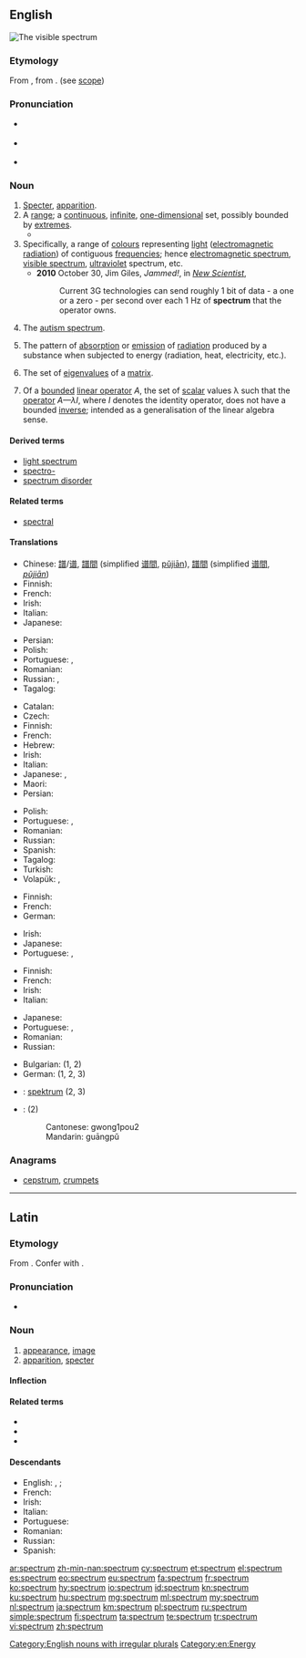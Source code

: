 ==English==
[[File:Spectrum-sRGB-low.svg|right|thumb|The visible spectrum]]
{{wikipedia}}

===Etymology===
From {{etyl|la|en}} {{m|la|spectrum||appearance, image, apparition}}, from {{m|la|speciō||look at, view}}. (see [[scope]])

===Pronunciation===
* {{a|Canada|UK}} {{IPA|/ˈspektrəm/|lang=en}}
* {{a|US}} {{IPA|/ˈspɛkt(ʃ)ɹəm/|lang=en}}
* {{rhymes|ɛktrəm|lang=en}}

===Noun===
{{en-noun|spectra|spectrums}}

# [[specter|Specter]], [[apparition]]. {{defdate|from early 17th c.}}
# A [[range]]; a [[continuous]], [[infinite]], [[one-dimensional]] set, possibly bounded by [[extremes]].
#* {{quote-journal|date=November 7, 2012|author=Matt Bai|title=Winning a Second Term, Obama Will Confront Familiar Headwinds|work=New York Times|url=http://www.nytimes.com/2012/11/07/us/politics/in-president-obamas-second-term-familiar-challenges.html?pagewanted=all&_r=0
|passage=As Mr. Obama prepared to take the oath, his approval rating touched a remarkable 70 percent in some polling — a reflection of good will across the political '''spectrum'''.}}
# Specifically, a range of [[colour]]s representing [[light]] ([[electromagnetic radiation]]) of contiguous [[frequency|frequencies]]; hence [[electromagnetic spectrum]], [[visible spectrum]], [[ultraviolet]] spectrum, etc. {{defdate|from later 17th c.}}
#* '''2010''' October 30, Jim Giles, ''Jammed!'', in ''[[w:New Scientist|New Scientist]]'',
#*: Current 3G technologies can send roughly 1 bit of data - a one or a zero - per second over each 1 Hz of '''spectrum''' that the operator owns.
# {{lb|en|psychology|education}} The [[autism spectrum]].
# {{label|en|chemistry}} The pattern of [[absorption]] or [[emission]] of [[radiation]] produced by a substance when subjected to energy (radiation, heat, electricity, etc.).
# {{label|en|mathematics|linear algebra}} The set of [[eigenvalue]]s of a [[matrix]].
# {{label|en|mathematics|functional analysis}} Of a [[bounded]] [[linear operator]] ''A'', the set of [[scalar]] values λ such that the [[operator]] ''A—λI'', where ''I'' denotes the identity operator, does not have a bounded [[inverse]]; intended as a generalisation of the linear algebra sense.

====Derived terms====
* [[light spectrum]]
* [[spectro-]]
* [[spectrum disorder]]

====Related terms====
* [[spectral]]

====Translations====
{{trans-top|range}}
* Chinese: [[譜]]/[[谱]], [[譜間]] (simplified [[谱間]], [[pǔjiān]]), [[譜間]] (simplified [[谱間]], ''[[pǔjiān]]'')
* Finnish: {{t+|fi|kirjo}}
* French: {{t+|fr|spectre|m}}
* Irish: {{t|ga|speictream|m}}
* Italian: {{t+|it|spettro}}
* Japanese: {{t|ja|スペクトル|tr=supekutoru}}
{{trans-mid}}
* Persian: {{t+|fa|طیف|tr=teyf}}
* Polish: {{t+|pl|spektrum|n}}
* Portuguese: {{t+|pt|espectro|m}}, {{t|pt|espetro|m}}
* Romanian: {{t+|ro|spectru|n}}
* Russian: {{t+|ru|спектр|m}}, {{t+|ru|диапазо́н|m}}
* Tagalog: {{t+|tl|balangaw}}
{{trans-bottom}}

{{trans-top|range of colors}}
* Catalan: {{t|ca|espectre|m}}
* Czech: {{t|cs|spektrum|n}}
* Finnish: {{t+|fi|kirjo}}
* French: {{t+|fr|spectre|m}}
* Hebrew: {{t+|he|ספקטרום|tr=spéktrum}}
* Irish: {{t|ga|speictream|m}}
* Italian: {{t+|it|spettro}}
* Japanese: {{t|ja|スペクトル|tr=supekutoru}}, {{t|ja|分光特性|tr=bunkō tokusē}}
* Maori: {{t|mi|tūāwhiorangi }}
* Persian: {{t+|fa|طیف|tr=teyf}}
{{trans-mid}}
* Polish: {{t+|pl|widmo|n}}
* Portuguese: {{t+|pt|espectro|m}}, {{t|pt|espetro|m}}
* Romanian: {{t+|ro|spectru|n}}
* Russian: {{t+|ru|спектр|m}}
* Spanish: {{t+|es|espectro|m}}
* Tagalog: {{t+|tl|balangaw}}
* Turkish: {{t+|tr|tayf}}
* Volapük: {{t+|vo|späktrum}}, {{t|vo|kölaspäktrum}}
{{trans-bottom}}

{{trans-top|chemistry: a pattern of absorption or emission of radiation}}
* Finnish: {{t+|fi|spektri}}
* French: {{t+|fr|spectre|m}}
* German: {{t+|de|Spektrum|n}}
{{trans-mid}}
* Irish: {{t|ga|speictream|m}}
* Japanese: {{t|ja|スペクトル|tr=supekutoru}}
* Portuguese: {{t+|pt|espectro|m}}, {{t|pt|espetro|m}}
{{trans-bottom}}

{{trans-top|linear algebra: set of scalar values}}
* Finnish: {{t+|fi|spektri}}
* French: {{t+|fr|spectre|m}}
* Irish: {{t|ga|speictream|m}}
* Italian: {{t+|it|spettro}}
{{trans-mid}}
* Japanese: {{t|ja|スペクトル|tr=supekutoru}}
* Portuguese: {{t+|pt|espectro|m}}, {{t|pt|espetro|m}}
* Romanian: {{t+|ro|spectru|n}}
* Russian: {{t+|ru|спектр|m}}
{{trans-bottom}}

{{checktrans-top}}
* Bulgarian: {{t-check|bg|спекър|m|tr=spekăr}} (1, 2) <!-- missing "т"? -->
* German: {{t+check|de|Spektrum|n}} (1, 2, 3)
{{trans-mid}}
* {{ttbc|sv}}: [[spektrum]] {{g|n}} (2, 3)
* {{ttbc|cmn}}: {{zh-ts|光譜|光谱}} (2)
*: Cantonese: gwong1pou2
*: Mandarin: guāngpǔ
{{trans-bottom}}

===Anagrams===
* [[cepstrum#English|cepstrum]], [[crumpets#English|crumpets]]

[[Category:English nouns with irregular plurals]]
[[Category:en:Energy]]

----

==Latin==

===Etymology===
From {{suffix|specio|trum|alt1=spec(iō)|gloss1=look at, behold|lang=la}}. Confer with {{m|la|speculum}}.

===Pronunciation===
* {{la-pronunc|spectrum}}

===Noun===
{{la-noun|spectrum||spectrī|n|second}}

# [[appearance]], [[image]]
# [[apparition]], [[specter]]

====Inflection====
{{la-decl-2nd-N|spectr}}

====Related terms====
* {{l|la|speciō}}
* {{l|la|spectiō}}
* {{l|la|spectō}}

====Descendants====
* English: {{l|en|spectre}}, {{l|en|specter}}; {{l|en|spectrum}}
* French: {{l|fr|spectre}}
* Irish: {{l|ga|speictream}}
* Italian: {{l|it|spettro}}
* Portuguese: {{l|pt|espectro}}
* Romanian: {{l|ro|spectru}}
* Russian: {{l|ru|спектр}}
* Spanish: {{l|es|espectro}}

[[ar:spectrum]]
[[zh-min-nan:spectrum]]
[[cy:spectrum]]
[[et:spectrum]]
[[el:spectrum]]
[[es:spectrum]]
[[eo:spectrum]]
[[eu:spectrum]]
[[fa:spectrum]]
[[fr:spectrum]]
[[ko:spectrum]]
[[hy:spectrum]]
[[io:spectrum]]
[[id:spectrum]]
[[kn:spectrum]]
[[ku:spectrum]]
[[hu:spectrum]]
[[mg:spectrum]]
[[ml:spectrum]]
[[my:spectrum]]
[[nl:spectrum]]
[[ja:spectrum]]
[[km:spectrum]]
[[pl:spectrum]]
[[ru:spectrum]]
[[simple:spectrum]]
[[fi:spectrum]]
[[ta:spectrum]]
[[te:spectrum]]
[[tr:spectrum]]
[[vi:spectrum]]
[[zh:spectrum]]